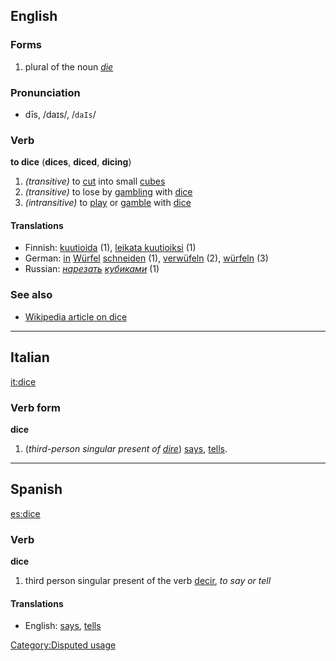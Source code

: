 ==English==
===Forms===
# plural of the noun ''[[die]]''

===Pronunciation===
*dīs, /daɪs/, /<tt>daIs</tt>/

===Verb===
'''to dice''' ('''dices''', '''diced''', '''dicing''')
#''(transitive)'' to [[cut]] into small [[cube]]s
#''(transitive)'' to lose by [[gamble|gambling]] with [[die|dice]]
#''(intransitive)'' to [[play]] or [[gamble]] with [[die|dice]]
====Translations====
*Finnish: [[kuutioida]] (1), [[leikata kuutioiksi]] (1)
*German: [[in]] [[Würfel]] [[schneiden]] (1), [[verwüfeln]] (2), [[würfeln]] (3)
*Russian: ''[[нарезать]] [[кубик|кубиками]]'' (1)

===See also===

*[[w:dice|Wikipedia article on dice]]

----

==Italian==
[[it:dice]]
===Verb form===
'''dice'''

# (''third-person singular present of [[dire]]'') [[says]], [[tells]].

----

==Spanish==
[[es:dice]]
===Verb===
'''dice'''

# third person singular present of the verb [[decir]], ''to say or tell''

====Translations====
*English: [[says]], [[tells]]

[[Category:Disputed usage]]